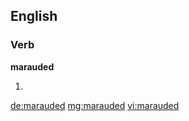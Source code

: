==English==

===Verb===
'''marauded'''

# {{past of|[[maraud]]}}

[[de:marauded]]
[[mg:marauded]]
[[vi:marauded]]